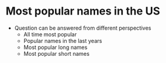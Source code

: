 # Most popular names in the US

- Question can be answered from different perspectives
  - All time most popular 
  - Popular names in the last years 
  - Most popular long names
  - Most popular short names